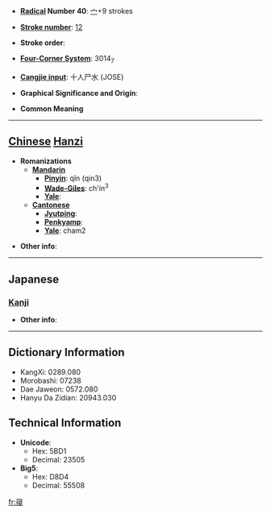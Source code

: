* '''[[Wiktionary:Chinese radical index| Radical]] Number 40''': [[Wiktionary:Chinese radical index 宀|宀]]+9 strokes

* '''[[Wiktionary:Chinese total strokes index|Stroke number]]''': [[Wiktionary:Chinese total strokes index 12|12]]

* '''Stroke order''': 

* '''[[Wiktionary:Chinese four corner index|Four-Corner System]]''': 3014<sub>7</sub>

* '''[[Wiktionary:Chinese Cangjie index|Cangjie input]]''': 十人尸水 (JOSE)

* '''Graphical Significance and Origin''': 

* '''Common Meaning'''

----

== [[Chinese]] [[Hanzi]] ==

* '''Romanizations'''
** '''[[Mandarin]]'''
*** '''[[Pinyin]]''': qǐn (qin3)
*** '''[[Wade-Giles]]''': ch'in<sup>3</sup>
*** '''[[Yale]]''': 
** '''[[Cantonese]]'''
*** '''[[Jyutping]]''':
*** '''[[Penkyamp]]''': 
*** '''[[Yale]]''': cham2

* '''Other info''': 

----

==Japanese==
===[[Kanji]]===
{{kanji|on readings=[[しん]] (shin)|kun readings=[[ふす]] (fusu), [[ねる]] (neru), [[おくざしき]] (okuzashiki)}}

* '''Other info''':  

----

== Dictionary Information ==

* KangXi: 0289.080
* Morobashi: 07238
* Dae Jaweon: 0572.080
* Hanyu Da Zidian: 20943.030

== Technical Information ==

* '''Unicode''':
** Hex: 5BD1
** Decimal: 23505
* '''Big5''':
** Hex: D8D4
** Decimal: 55508

[[fr:寑]]